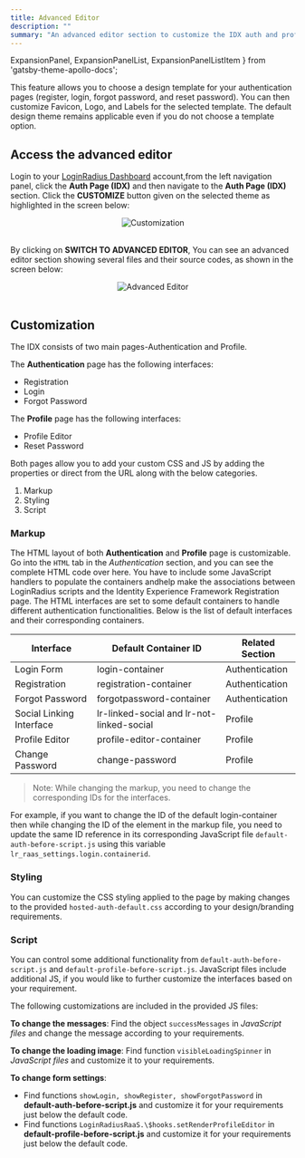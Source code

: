 ```yaml
---
title: Advanced Editor
description: ""
summary: "An advanced editor section to customize the IDX auth and profile pages"
---
```



  ExpansionPanel,
  ExpansionPanelList,
  ExpansionPanelListItem
} from 'gatsby-theme-apollo-docs';


This feature allows you to choose a design template for your authentication pages (register, login, forgot password, and reset password). You can then customize Favicon, Logo, and Labels for the selected template. The default design theme remains applicable even if you do not choose a template option.


## Access the advanced editor

Login to your [LoginRadius Dashboard](https://dashboard.loginradius.com/dashboard) account,from the left navigation panel, click the **Auth Page (IDX)** and then navigate to the **Auth Page (IDX)** section. Click the **CUSTOMIZE** button given on the selected theme as highlighted in the screen below:


<div style="text-align:center">
  <img src="../assets/concepts/advanced-editor/customize.png" alt="Customization" />
</div>
<br/>

By clicking on **SWITCH TO ADVANCED EDITOR**, You can see an advanced editor section showing several files and their source codes, as shown in the screen below:

<div style="text-align:center">
  <img src="../assets/concepts/advanced-editor/advanced-editor.png" alt="Advanced Editor" />
</div>
<br/>


## Customization

The IDX consists of two main pages-Authentication and Profile. 

The **Authentication** page has the following interfaces:

- Registration
- Login
- Forgot Password

The **Profile** page has the following interfaces:

- Profile Editor
- Reset Password

Both pages allow you to add your custom CSS and JS by adding the properties or direct from the URL along with the below categories.

1. Markup
2. Styling
3. Script

### Markup

The HTML layout of both **Authentication** and **Profile** page is customizable. Go into the `HTML` tab in the *Authentication* section, and you can see the complete HTML code over here.  You have to include some JavaScript handlers to populate the containers andhelp make the associations between LoginRadius scripts and the Identity Experience Framework Registration page.
The HTML interfaces are set to some default containers to handle different authentication functionalities. Below is the list of default interfaces and their corresponding containers. 

| Interface       | Default Container ID| Related Section  |
| ------------- |-------------| -----|
| Login Form  | login-container | Authentication |
| Registration    | registration-container      | Authentication |
| Forgot Password  | forgotpassword-container      | Authentication |
| Social Linking Interface  | lr-linked-social and lr-not-linked-social | Profile |
| Profile Editor    | profile-editor-container      | Profile |
| Change Password | change-password      | Profile |

> Note: While changing the markup, you need to change the corresponding IDs for the interfaces.


For example, if you want to change the ID of the default login-container then while changing the ID of the element in the markup file, you need to update the same ID reference in its corresponding JavaScript file `default-auth-before-script.js` using this variable `lr_raas_settings.login.containerid`.


### Styling

You can customize the CSS styling applied to the page by making changes to the provided `hosted-auth-default.css` according to your design/branding requirements.

### Script

You can control some additional functionality from `default-auth-before-script.js` and  `default-profile-before-script.js`. JavaScript files include additional JS, if you would like to further customize the interfaces based on your requirement.

The following customizations are included in the provided JS files:

**To change the messages**: Find the object `successMessages` in *JavaScript files* and change the message according to your requirements.

**To change the loading image**: Find function `visibleLoadingSpinner` in *JavaScript files* and customize it to your requirements.

**To change form settings**: 
 - Find functions `showLogin, showRegister, showForgotPassword` in **default-auth-before-script.js** and customize it for your requirements just below the default code.
- Find functions `LoginRadiusRaaS.\$hooks.setRenderProfileEditor` in **default-profile-before-script.js** and customize it for your requirements just below the default code.
